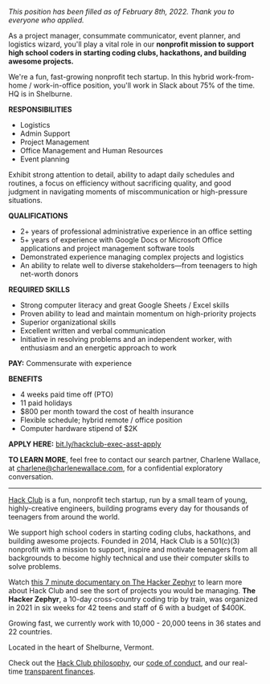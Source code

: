 _This position has been filled as of February 8th, 2022. Thank you to everyone who applied._

As a project manager, consummate communicator, event planner, and logistics wizard, you'll play a vital role in our **nonprofit mission to support high school coders in starting coding clubs, hackathons, and building awesome projects.**

We're a fun, fast-growing nonprofit tech startup. In this hybrid work-from-home / work-in-office position, you'll work in Slack about 75% of the time. HQ is in Shelburne.

**RESPONSIBILITIES**

- Logistics
- Admin Support
- Project Management
- Office Management and Human Resources
- Event planning

Exhibit strong attention to detail, ability to adapt daily schedules and routines, a focus on efficiency without sacrificing quality, and good judgment in navigating moments of miscommunication or high-pressure situations.

**QUALIFICATIONS**

- 2+ years of professional administrative experience in an office setting
- 5+ years of experience with Google Docs or Microsoft Office applications and project management software tools
- Demonstrated experience managing complex projects and logistics
- An ability to relate well to diverse stakeholders—from teenagers to high net-worth donors

**REQUIRED SKILLS**

- Strong computer literacy and great Google Sheets / Excel skills
- Proven ability to lead and maintain momentum on high-priority projects
- Superior organizational skills
- Excellent written and verbal communication
- Initiative in resolving problems and an independent worker, with enthusiasm and an energetic approach to work

**PAY:** Commensurate with experience

**BENEFITS**

- 4 weeks paid time off (PTO)
- 11 paid holidays
- $800 per month toward the cost of health insurance
- Flexible schedule; hybrid remote / office position
- Computer hardware stipend of $2K

**APPLY HERE:** [bit.ly/hackclub-exec-asst-apply](https://bit.ly/hackclub-exec-asst-apply)

**TO LEARN MORE**, feel free to contact our search partner, Charlene Wallace, at [charlene@charlenewallace.com](mailto:charlene@charlenewallace.com), for a confidential exploratory conversation.

---

[Hack Club](https://hackclub.com/) is a fun, nonprofit tech startup, run by a small team of young, highly-creative engineers, building programs every day for thousands of teenagers from around the world.

We support high school coders in starting coding clubs, hackathons, and building awesome projects. Founded in 2014, Hack Club is a 501(c)(3) nonprofit with a mission to support, inspire and motivate teenagers from all backgrounds to become highly technical and use their computer skills to solve problems.

Watch [this 7 minute documentary on The Hacker Zephyr](https://www.youtube.com/watch?v=2BID8_pGuqA) to learn more about Hack Club and see the sort of projects you would be managing. **The Hacker Zephyr**, a 10-day cross-country coding trip by train, was organized in 2021 in six weeks for 42 teens and staff of 6 with a budget of $400K.

Growing fast, we currently work with 10,000 - 20,000 teens in 36 states and 22 countries.

Located in the heart of Shelburne, Vermont.

Check out the [Hack Club philosophy](https://hackclub.com/philosophy/), our [code of conduct](https://hackclub.com/conduct/), and our real-time [transparent finances](https://hcb.hackclub.com/hq).
